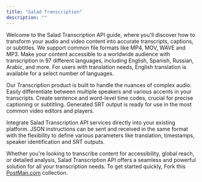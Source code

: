 ```yaml
---
title: "Salad Transcription"
description: ""
---
```


Welcome to the Salad Transcription API guide, where you'll discover how to transform your audio and video content into accurate transcripts, captions, or subtitles. We support common file formats like MP4, MOV, WAVE and MP3. Make your content accessible to a worldwide audience with transcription in 97 different languages, including English, Spanish, Russian, Arabic, and more. For users with translation needs, English translation is available for a select number of languages.

Our Transcription product is built to handle the nuances of complex audio. Easily differentiate between multiple speakers and various accents in your transcripts. Create sentence and word-level time codes, crucial for precise captioning or subtitling. Generated SRT output is ready for use in the most common video editors and players.

Integrate Salad Transcription API services directly into your existing platform. JSON instructions can be sent and received in the same format with the flexibility to define various parameters like translation, timestamps, speaker identification and SRT outputs.

Whether you're looking to transcribe content for accessibility, global reach, or detailed analysis, Salad Transcription API offers a seamless and powerful solution for all your transcription needs. To get started quickly, Fork this [PostMan.com](http://postman.com/) collection.
